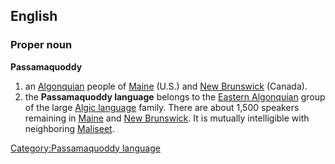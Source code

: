 ==English==
{{wikipedia}}
===Proper noun===
'''Passamaquoddy'''

#an [[Algonquian]] people of [[Maine]] (U.S.) and [[New Brunswick]] (Canada).
#the '''Passamaquoddy language''' belongs to the [[w:Algonquian languages|Eastern Algonquian]] group of the large [[w:Algic languages|Algic language]] family. There are about 1,500 speakers remaining in [[Maine]] and [[New Brunswick]]. It is mutually intelligible with neighboring [[Maliseet]].

[[Category:Passamaquoddy language]]